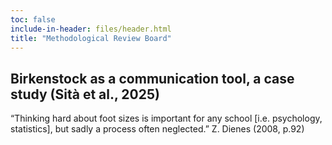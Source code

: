 ```yaml
---
toc: false
include-in-header: files/header.html
title: "Methodological Review Board"
---
```


## Birkenstock as a communication tool, a case study (Sità et al., 2025)

“Thinking hard about foot sizes is important for any school [i.e. psychology, statistics], but sadly a process often neglected.” Z. Dienes (2008, p.92)

